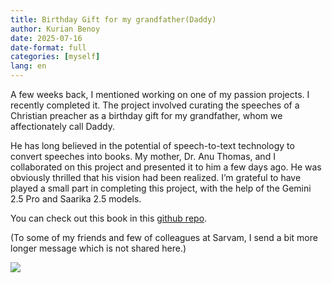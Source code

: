 ```yaml
---
title: Birthday Gift for my grandfather(Daddy)
author: Kurian Benoy
date: 2025-07-16
date-format: full
categories: [myself]
lang: en
---
```


A few weeks back, I mentioned working on one of my passion projects. I recently completed it. The project involved curating the speeches of a Christian preacher as a birthday gift for my grandfather, whom we affectionately call Daddy.

He has long believed in the potential of speech-to-text technology to convert speeches into books. My mother, Dr. Anu Thomas, and I collaborated on this project and presented it to him a few days ago. He was obviously thrilled that his vision had been realized. I’m grateful to have played a small part in completing this project, with the help of the Gemini 2.5 Pro and Saarika 2.5 models.

You can check out this book in this [github repo](https://github.com/kurianbenoy/daddy-birthday-gift/tree/main/book).

(To some of my friends and few of colleagues at Sarvam, I send a bit more longer message which is not shared here.)

![](/posts/images/daddy_gift.jpeg)
